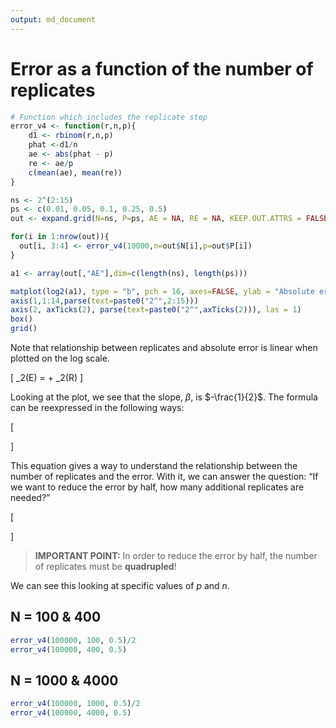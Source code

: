 ```yaml
---
output: md_document
---
```


# Error as a function of the number of replicates

```r
# Function which includes the replicate step
error_v4 <- function(r,n,p){
    d1 <- rbinom(r,n,p)
    phat <-d1/n
    ae <- abs(phat - p)
    re <- ae/p
    c(mean(ae), mean(re))
}

ns <- 2^(2:15)
ps <- c(0.01, 0.05, 0.1, 0.25, 0.5)
out <- expand.grid(N=ns, P=ps, AE = NA, RE = NA, KEEP.OUT.ATTRS = FALSE)

for(i in 1:nrow(out)){
  out[i, 3:4] <- error_v4(10000,n=out$N[i],p=out$P[i])
}

a1 <- array(out[,"AE"],dim=c(length(ns), length(ps)))

matplot(log2(a1), type = "b", pch = 16, axes=FALSE, ylab = "Absolute error", xlab = "Replicates")
axis(1,1:14,parse(text=paste0("2^",2:15)))
axis(2, axTicks(2), parse(text=paste0("2^",axTicks(2))), las = 1)
box()
grid()
```

Note that relationship between replicates and absolute error is linear when plotted on the log scale.

\[
\log_2(E) = \alpha + \beta \log_2(R)
\]

Looking at the plot, we see that the slope, $\beta$, is $-\frac{1}{2}$.  The formula can be reexpressed in the following ways:

\[
\begin{aligned}
\log_2(E) &= \alpha - \frac{1}{2} \log_2(R) \\
2^{\log_2(E)} &= 2^{\alpha - \frac{1}{2} \log_2(R)} \\
E &= 2^{\alpha}R^{-\frac{1}{2}} \\
 &= \frac{2^{\alpha}}{\sqrt{R}}
\end{aligned}
\]

This equation gives a way to understand the relationship between the number of replicates and the error. With it, we can answer the question: "If we want to reduce the error by half, how many additional replicates are needed?"

\[
\begin{aligned}
\frac{1}{2}E &= \frac{1}{2}\frac{2^{\alpha}}{\sqrt{R}} \\
&= \frac{2^{\alpha}}{2\sqrt{R}} \\
&= \frac{2^{\alpha}}{\sqrt{4R}} \\
\end{aligned}
\]

>**IMPORTANT POINT:** In order to reduce the error by half, the number of replicates must be **quadrupled**!

We can see this looking at specific values of $p$ and $n$.

## N = 100 & 400
```r
error_v4(100000, 100, 0.5)/2
error_v4(100000, 400, 0.5)
```

## N = 1000 & 4000
```r
error_v4(100000, 1000, 0.5)/2
error_v4(100000, 4000, 0.5)
```
